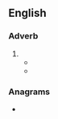 ==English==

===Adverb===
{{head|en|adverb}}

# {{obsolete spelling of|en|only}}
#* {{quote-book|en|year=1643|author=Sir Thomas Browne|title=Religio Medici|passage=''All flesh is grasse'', is not '''onely''' metaphorically, but literally true, for all those creatures we behold, are but the hearbs of the field, digested into flesh in them, or more remotely carnified in our selves.}}
#* {{quote-book|en|year=1667|author=John Milton|title=Paradise Lost|
passage=No light, but rather darkness visible / Serv'd '''onely''' to discover sights of woe}}
#: {{rfquotek|en|Edmund Spenser}}

===Anagrams===
* {{anagrams|en|a=elnoy|Loney|Olney|Onley|enoyl}}